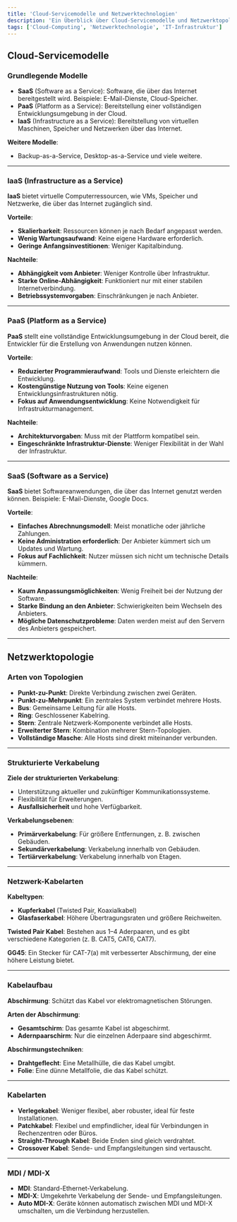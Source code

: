 ```yaml
---
title: 'Cloud-Servicemodelle und Netzwerktechnologien'
description: 'Ein Überblick über Cloud-Servicemodelle und Netzwerktopologien sowie deren Vorteile und Nachteile.'
tags: ['Cloud-Computing', 'Netzwerktechnologie', 'IT-Infrastruktur']
---
```


## Cloud-Servicemodelle

### Grundlegende Modelle

- **SaaS** (Software as a Service): Software, die über das Internet bereitgestellt wird. Beispiele: E-Mail-Dienste, Cloud-Speicher.
- **PaaS** (Platform as a Service): Bereitstellung einer vollständigen Entwicklungsumgebung in der Cloud.
- **IaaS** (Infrastructure as a Service): Bereitstellung von virtuellen Maschinen, Speicher und Netzwerken über das Internet.

**Weitere Modelle**:
- Backup-as-a-Service, Desktop-as-a-Service und viele weitere.

---

### IaaS (Infrastructure as a Service)

**IaaS** bietet virtuelle Computerressourcen, wie VMs, Speicher und Netzwerke, die über das Internet zugänglich sind.

**Vorteile**:
- **Skalierbarkeit**: Ressourcen können je nach Bedarf angepasst werden.
- **Wenig Wartungsaufwand**: Keine eigene Hardware erforderlich.
- **Geringe Anfangsinvestitionen**: Weniger Kapitalbindung.

**Nachteile**:
- **Abhängigkeit vom Anbieter**: Weniger Kontrolle über Infrastruktur.
- **Starke Online-Abhängigkeit**: Funktioniert nur mit einer stabilen Internetverbindung.
- **Betriebssystemvorgaben**: Einschränkungen je nach Anbieter.

---

### PaaS (Platform as a Service)

**PaaS** stellt eine vollständige Entwicklungsumgebung in der Cloud bereit, die Entwickler für die Erstellung von Anwendungen nutzen können.

**Vorteile**:
- **Reduzierter Programmieraufwand**: Tools und Dienste erleichtern die Entwicklung.
- **Kostengünstige Nutzung von Tools**: Keine eigenen Entwicklungsinfrastrukturen nötig.
- **Fokus auf Anwendungsentwicklung**: Keine Notwendigkeit für Infrastrukturmanagement.

**Nachteile**:
- **Architekturvorgaben**: Muss mit der Plattform kompatibel sein.
- **Eingeschränkte Infrastruktur-Dienste**: Weniger Flexibilität in der Wahl der Infrastruktur.

---

### SaaS (Software as a Service)

**SaaS** bietet Softwareanwendungen, die über das Internet genutzt werden können. Beispiele: E-Mail-Dienste, Google Docs.

**Vorteile**:
- **Einfaches Abrechnungsmodell**: Meist monatliche oder jährliche Zahlungen.
- **Keine Administration erforderlich**: Der Anbieter kümmert sich um Updates und Wartung.
- **Fokus auf Fachlichkeit**: Nutzer müssen sich nicht um technische Details kümmern.

**Nachteile**:
- **Kaum Anpassungsmöglichkeiten**: Wenig Freiheit bei der Nutzung der Software.
- **Starke Bindung an den Anbieter**: Schwierigkeiten beim Wechseln des Anbieters.
- **Mögliche Datenschutzprobleme**: Daten werden meist auf den Servern des Anbieters gespeichert.

---

## Netzwerktopologie

### Arten von Topologien

- **Punkt-zu-Punkt**: Direkte Verbindung zwischen zwei Geräten.
- **Punkt-zu-Mehrpunkt**: Ein zentrales System verbindet mehrere Hosts.
- **Bus**: Gemeinsame Leitung für alle Hosts.
- **Ring**: Geschlossener Kabelring.
- **Stern**: Zentrale Netzwerk-Komponente verbindet alle Hosts.
- **Erweiterter Stern**: Kombination mehrerer Stern-Topologien.
- **Vollständige Masche**: Alle Hosts sind direkt miteinander verbunden.

---

### Strukturierte Verkabelung

**Ziele der strukturierten Verkabelung**:
- Unterstützung aktueller und zukünftiger Kommunikationssysteme.
- Flexibilität für Erweiterungen.
- **Ausfallsicherheit** und hohe Verfügbarkeit.

**Verkabelungsebenen**:
- **Primärverkabelung**: Für größere Entfernungen, z. B. zwischen Gebäuden.
- **Sekundärverkabelung**: Verkabelung innerhalb von Gebäuden.
- **Tertiärverkabelung**: Verkabelung innerhalb von Etagen.

---

### Netzwerk-Kabelarten

**Kabeltypen**:
- **Kupferkabel** (Twisted Pair, Koaxialkabel)
- **Glasfaserkabel**: Höhere Übertragungsraten und größere Reichweiten.

**Twisted Pair Kabel**: Bestehen aus 1–4 Aderpaaren, und es gibt verschiedene Kategorien (z. B. CAT5, CAT6, CAT7).

**GG45**: Ein Stecker für CAT-7(a) mit verbesserter Abschirmung, der eine höhere Leistung bietet.

---

### Kabelaufbau

**Abschirmung**: Schützt das Kabel vor elektromagnetischen Störungen.

**Arten der Abschirmung**:
- **Gesamtschirm**: Das gesamte Kabel ist abgeschirmt.
- **Adernpaarschirm**: Nur die einzelnen Aderpaare sind abgeschirmt.

**Abschirmungstechniken**:
- **Drahtgeflecht**: Eine Metallhülle, die das Kabel umgibt.
- **Folie**: Eine dünne Metallfolie, die das Kabel schützt.

---

### Kabelarten

- **Verlegekabel**: Weniger flexibel, aber robuster, ideal für feste Installationen.
- **Patchkabel**: Flexibel und empfindlicher, ideal für Verbindungen in Rechenzentren oder Büros.
- **Straight-Through Kabel**: Beide Enden sind gleich verdrahtet.
- **Crossover Kabel**: Sende- und Empfangsleitungen sind vertauscht.

---

### MDI / MDI-X

- **MDI**: Standard-Ethernet-Verkabelung.
- **MDI-X**: Umgekehrte Verkabelung der Sende- und Empfangsleitungen.
- **Auto MDI-X**: Geräte können automatisch zwischen MDI und MDI-X umschalten, um die Verbindung herzustellen.
